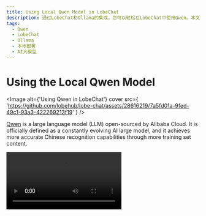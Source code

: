```yaml
---
title: Using Local Qwen Model in LobeChat
description: 通过LobeChat和Ollama的集成，您可以轻松在LobeChat中使用Qwen。本文将指导您如何在LobeChat中使用本地部署版本的Qwen。
tags:
  - Qwen
  - LobeChat
  - Ollama
  - 本地部署
  - AI大模型
---
```


# Using the Local Qwen Model

<Image
  alt={'Using Qwen in LobeChat'}
  cover
  src={
    'https://github.com/lobehub/lobe-chat/assets/28616219/7a5fd01a-9fed-49c1-93a3-422269213f19'
  }
/>

[Qwen](https://github.com/QwenLM/Qwen1.5) is a large language model (LLM) open-sourced by Alibaba Cloud. It is officially defined as a constantly evolving AI large model, and it achieves more accurate Chinese recognition capabilities through more training set content.

<Video src="https://github.com/lobehub/lobe-chat/assets/28616219/31e5f625-8dc4-4a5f-a5fd-d28d0457782d" />

Now, through the integration of LobeChat and [Ollama](https://ollama.com/), you can easily use Qwen in LobeChat. This document will guide you on how to use the local deployment version of Qwen in LobeChat:

<Steps>
  ## Local Installation of Ollama

First, you need to install Ollama. For the installation process, please refer to the [Ollama Usage Document](/docs/usage/providers/ollama).

## Pull the Qwen Model to Local with Ollama

After installing Ollama, you can install the Qwen model with the following command, taking the 14b model as an example:

```bash
ollama pull qwen:14b
```

<Callout type={'info'}>
  The local version of Qwen provides different model sizes to choose from.
  Please refer to the [Qwen's Ollama integration
  page](https://ollama.com/library/qwen) to understand how to choose the model
  size.
</Callout>

<Image
  alt={'Use Ollama Pull Qwen Model'}
  height={473}
  inStep
  src={
    'https://github.com/lobehub/lobe-chat/assets/1845053/fe34fdfe-c2e4-4d6a-84d7-4ebc61b2516a'
  }
/>

### Select the Qwen Model

In the LobeChat conversation page, open the model selection panel, and then select the Qwen model.

<Image
  alt={'Choose Qwen Model'}
  height={430}
  inStep
  src={
    'https://github.com/lobehub/lobe-chat/assets/28616219/e0608cca-f62f-414a-bc55-28a61ba21f14'
  }
/>

  <Callout type={'info'}>
    If you do not see the Ollama provider in the model selection panel, please refer to [Integration with Ollama](/docs/self-hosting/examples/ollama) to learn how to enable the Ollama provider in LobeChat.

</Callout>
</Steps>

Next, you can have a conversation with the local Qwen model in LobeChat.
